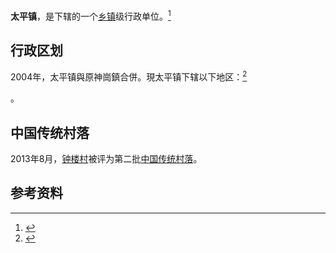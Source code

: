 {{中国乡级行政区|44/01/84/111/000}}

'''太平镇'''，是{{PRC admin/fullname|44/01/84/111/000|3}}下辖的一个[[乡镇|乡镇]]级行政单位。<ref>{{PRC admin/ref sgc|{{PRC admin/parent|44/01/84/111/000}}}}</ref>

== 行政区划 ==

2004年，太平镇與原神崗鎮合併。現太平镇下辖以下地区：<ref>{{PRC admin/ref sgc|44/01/84/111/000}}</ref>

{{PRC admin/children|44/01/84/111/000}}。

==中国传统村落==
2013年8月，[[钟楼村|钟楼村]]被评为第二批[[中国传统村落|中国传统村落]]。

== 参考资料 ==

{{reflist}}

{{行政区划小作品}}
{{PRC admin/navcat|44/01/84/111/000}}
